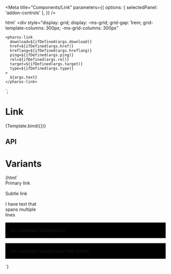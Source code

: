 


<Intro />

<Meta
  title="Components/Link"
  parameters={{
    options: { selectedPanel: 'addon-controls' },
  }}
/>

  html` <div
    style="display: grid; display: -ms-grid; grid-gap: 1rem; grid-template-columns: 300px; -ms-grid-columns: 300px"
  >
    <pharos-link
      download=${ifDefined(args.download)}
      href=${ifDefined(args.href)}
      hreflang=${ifDefined(args.hreflang)}
      ping=${ifDefined(args.ping)}
      rel=${ifDefined(args.rel)}
      target=${ifDefined(args.target)}
      type=${ifDefined(args.type)}
    >
      ${args.text}
    </pharos-link>
  </div>`;

# Link

<Canvas withToolbar>
  <Story
    name="Base"
    args={{
      text: 'I am a link',
      href: '#',
    }}
  >
    {Template.bind({})}
  </Story>
</Canvas>

## API

<ArgsTable of="pharos-link" />

# Variants

<Canvas withToolbar>
  <Story name="Variants">
    {html`
      <div style="margin-bottom: 1rem">
        <pharos-link name="primary" href="#">Primary link</pharos-link>
      </div>
      <div style="margin-bottom: 1rem">
        <pharos-link name="subtle" href="#" subtle>Subtle link</pharos-link>
      </div>
      <div style="width:100px; margin-bottom: 1rem">
        <pharos-link name="multi" href="#">I have text that spans multiple lines</pharos-link>
      </div>
      <div style="background-color: #000000; padding: 1rem; margin-bottom: 1rem">
        <pharos-link name="on-background" href="#" on-background
          >On compliant background</pharos-link
        >
      </div>
      <div style="background-color: #000000; padding: 1rem; margin-bottom: 1rem">
        <pharos-link name="on-background-subtle" href="#" on-background subtle
          >On compliant background with subtle</pharos-link
        >
      </div>
    `}
  </Story>
</Canvas>
